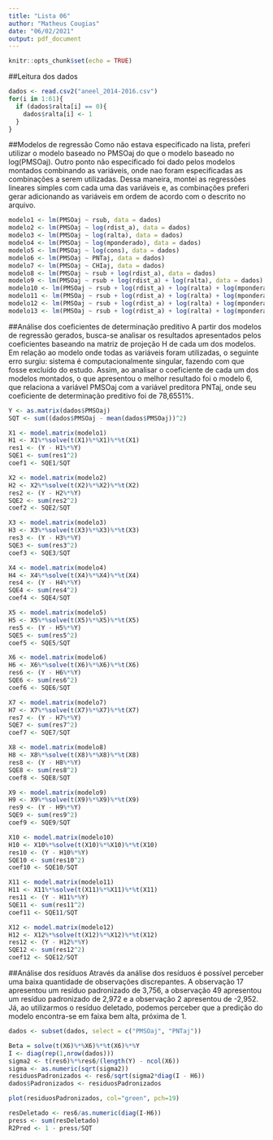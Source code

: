 ```yaml
---
title: "Lista 06"
author: "Matheus Cougias"
date: "06/02/2021"
output: pdf_document
---
```


```r
knitr::opts_chunk$set(echo = TRUE)
```

##Leitura dos dados
```r
dados <- read.csv2("aneel_2014-2016.csv")
for(i in 1:61){
  if (dados$ralta[i] == 0){
    dados$ralta[i] <- 1
  }
}
```

##Modelos de regressão
Como não estava especificado na lista, preferi utilizar o modelo baseado no PMSOaj do que o modelo baseado no log(PMSOaj). Outro ponto não especificado foi dado pelos modelos montados combinando as variáveis, onde nao foram especificadas as combinações a serem utilizadas. Dessa maneira, montei as regressões lineares simples com cada uma das variáveis e, as combinações preferi gerar adicionando as variáveis em ordem de acordo com o descrito no arquivo.
```r
modelo1 <- lm(PMSOaj ~ rsub, data = dados)
modelo2 <- lm(PMSOaj ~ log(rdist_a), data = dados)
modelo3 <- lm(PMSOaj ~ log(ralta), data = dados)
modelo4 <- lm(PMSOaj ~ log(mponderado), data = dados)
modelo5 <- lm(PMSOaj ~ log(cons), data = dados)
modelo6 <- lm(PMSOaj ~ PNTaj, data = dados)
modelo7 <- lm(PMSOaj ~ CHIaj, data = dados)
modelo8 <- lm(PMSOaj ~ rsub + log(rdist_a), data = dados)
modelo9 <- lm(PMSOaj ~ rsub + log(rdist_a) + log(ralta), data = dados)
modelo10 <- lm(PMSOaj ~ rsub + log(rdist_a) + log(ralta) + log(mponderado), data = dados)
modelo11 <- lm(PMSOaj ~ rsub + log(rdist_a) + log(ralta) + log(mponderado) + log(cons), data = dados)
modelo12 <- lm(PMSOaj ~ rsub + log(rdist_a) + log(ralta) + log(mponderado) + log(cons) + PNTaj, data = dados)
modelo13 <- lm(PMSOaj ~ rsub + log(rdist_a) + log(ralta) + log(mponderado) + log(cons) + PNTaj + CHIaj, data = dados)
```

##Análise dos coeficientes de determinação preditivo
A partir dos modelos de regressão gerados, busca-se analisar os resultados apresentados pelos coeficientes baseando na matriz de projeção H de cada um dos modelos. Em relação ao modelo onde todas as variáveis foram utilizadas, o seguinte erro surgiu: sistema é computacionalmente singular, fazendo com que fosse excluído do estudo. Assim, ao analisar o coeficiente de cada um dos modelos montados, o que apresentou o melhor resultado foi o modelo 6, que relaciona a variável PMSOaj com a variável preditora PNTaj, onde seu coeficiente de determinação preditivo foi de 78,6551%.
```r
Y <- as.matrix(dados$PMSOaj)
SQT <- sum((dados$PMSOaj - mean(dados$PMSOaj))^2)

X1 <- model.matrix(modelo1)
H1 <- X1%*%solve(t(X1)%*%X1)%*%t(X1)
res1 <- (Y - H1%*%Y)
SQE1 <- sum(res1^2)
coef1 <- SQE1/SQT

X2 <- model.matrix(modelo2)
H2 <- X2%*%solve(t(X2)%*%X2)%*%t(X2)
res2 <- (Y - H2%*%Y)
SQE2 <- sum(res2^2)
coef2 <- SQE2/SQT

X3 <- model.matrix(modelo3)
H3 <- X3%*%solve(t(X3)%*%X3)%*%t(X3)
res3 <- (Y - H3%*%Y)
SQE3 <- sum(res3^2)
coef3 <- SQE3/SQT

X4 <- model.matrix(modelo4)
H4 <- X4%*%solve(t(X4)%*%X4)%*%t(X4)
res4 <- (Y - H4%*%Y)
SQE4 <- sum(res4^2)
coef4 <- SQE4/SQT

X5 <- model.matrix(modelo5)
H5 <- X5%*%solve(t(X5)%*%X5)%*%t(X5)
res5 <- (Y - H5%*%Y)
SQE5 <- sum(res5^2)
coef5 <- SQE5/SQT

X6 <- model.matrix(modelo6)
H6 <- X6%*%solve(t(X6)%*%X6)%*%t(X6)
res6 <- (Y - H6%*%Y)
SQE6 <- sum(res6^2)
coef6 <- SQE6/SQT

X7 <- model.matrix(modelo7)
H7 <- X7%*%solve(t(X7)%*%X7)%*%t(X7)
res7 <- (Y - H7%*%Y)
SQE7 <- sum(res7^2)
coef7 <- SQE7/SQT

X8 <- model.matrix(modelo8)
H8 <- X8%*%solve(t(X8)%*%X8)%*%t(X8)
res8 <- (Y - H8%*%Y)
SQE8 <- sum(res8^2)
coef8 <- SQE8/SQT

X9 <- model.matrix(modelo9)
H9 <- X9%*%solve(t(X9)%*%X9)%*%t(X9)
res9 <- (Y - H9%*%Y)
SQE9 <- sum(res9^2)
coef9 <- SQE9/SQT

X10 <- model.matrix(modelo10)
H10 <- X10%*%solve(t(X10)%*%X10)%*%t(X10)
res10 <- (Y - H10%*%Y)
SQE10 <- sum(res10^2)
coef10 <- SQE10/SQT

X11 <- model.matrix(modelo11)
H11 <- X11%*%solve(t(X11)%*%X11)%*%t(X11)
res11 <- (Y - H11%*%Y)
SQE11 <- sum(res11^2)
coef11 <- SQE11/SQT

X12 <- model.matrix(modelo12)
H12 <- X12%*%solve(t(X12)%*%X12)%*%t(X12)
res12 <- (Y - H12%*%Y)
SQE12 <- sum(res12^2)
coef12 <- SQE12/SQT
```

##Análise dos resíduos
Através da análise dos resíduos é possível perceber uma baixa quantidade de observações discrepantes. A observação 17 apresentou um resíduo padronizado de 3,756, a observação 49 apresentou um resíduo padronizado de 2,972 e a observação 2 apresentou de -2,952. Já, ao utilizarmos o resíduo deletado, podemos perceber que a predição do modelo encontra-se em faixa bem alta, próxima de 1.
```r
dados <- subset(dados, select = c("PMSOaj", "PNTaj"))

Beta = solve(t(X6)%*%X6)%*%t(X6)%*%Y
I <- diag(rep(1,nrow(dados)))
sigma2 <- t(res6)%*%res6/(length(Y) - ncol(X6))
sigma <- as.numeric(sqrt(sigma2))
residuosPadronizados <- res6/sqrt(sigma2*diag(I - H6))
dados$Padronizados <- residuosPadronizados

plot(residuosPadronizados, col="green", pch=19)

resDeletado <- res6/as.numeric(diag(I-H6))
press <- sum(resDeletado)
R2Pred <- 1 - press/SQT
```